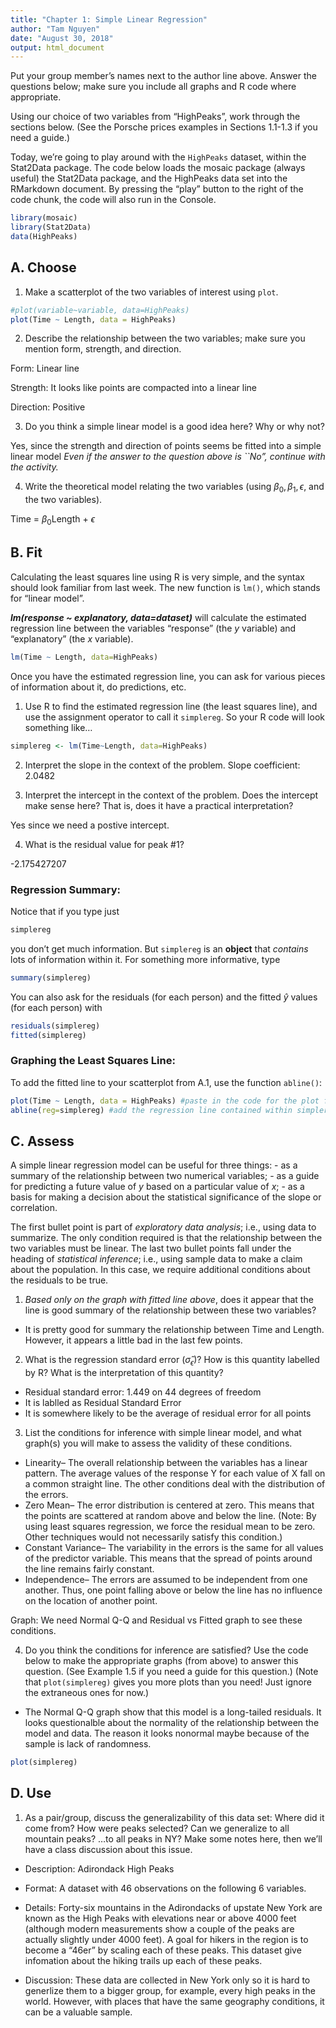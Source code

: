 ```yaml
---
title: "Chapter 1: Simple Linear Regression"
author: "Tam Nguyen"
date: "August 30, 2018"
output: html_document
---
```


Put your group member's names next to the author line above.  Answer the questions below; make sure you include all graphs and R code where appropriate.

Using our choice of two variables from "HighPeaks", work through the sections below.  (See the Porsche prices examples in Sections 1.1-1.3 if you need a guide.)

Today, we're going to play around with the `HighPeaks` dataset, within the Stat2Data package.  The code below loads the mosaic package (always useful) the Stat2Data package, and the HighPeaks data set into the RMarkdown document.  By pressing the "play" button to the right of the code chunk, the code will also run in the Console.
```r
library(mosaic)
library(Stat2Data)
data(HighPeaks)
```


A. Choose
--------------------
1. Make a scatterplot of the two variables of interest using `plot`.
```r
#plot(variable~variable, data=HighPeaks)
plot(Time ~ Length, data = HighPeaks)
```


2. Describe the relationship between the two variables; make sure you mention form, strength, and direction.

Form: Linear line

Strength: It looks like points are compacted into a linear line

Direction: Positive


3. Do you think a simple linear model is a good idea here?  Why or why not?

Yes, since the strength and direction of points seems be fitted into a simple linear model 
  *Even if the answer to the question above is ``No", continue with the activity.*

4. Write the theoretical model relating the two variables (using $\beta_0, \beta_1, \epsilon$, and the two variables).

Time = $\beta_0$Length + $\epsilon$

B. Fit
-------------

Calculating the least squares line using R is very simple, and the syntax should look familiar from last week.  The new function is `lm()`, which stands for "linear model".

_**lm(response ~ explanatory, data=dataset)**_ will calculate the estimated regression line between the variables "response" (the $y$ variable) and "explanatory" (the $x$ variable).

```r
lm(Time ~ Length, data=HighPeaks)
```

Once you have the estimated regression line, you can ask for various pieces of information about it, do predictions, etc.

1. Use R to find the estimated regression line (the least squares line), and use the assignment operator to call it `simplereg`.  So your R code will look something like...  
```r
simplereg <- lm(Time~Length, data=HighPeaks)
```


2. Interpret the slope in the context of the problem.
Slope coefficient: 2.0482 

3. Interpret the intercept in the context of the problem.  Does the intercept make sense here?  That is, does it have a practical interpretation?

Yes since we need a postive intercept.

4. What is the residual value for peak #1? 

-2.175427207

### Regression Summary:

Notice that if you type just
```r
simplereg
```
you don't get much information.  But `simplereg` is an **object** that *contains* lots of information within it.  For something more informative, type
```r
summary(simplereg)
```

You can also ask for the residuals (for each person) and the fitted $\hat y$ values (for each person) with
```r
residuals(simplereg)
fitted(simplereg)
```

### Graphing the Least Squares Line:

To add the fitted line to your scatterplot from A.1, use the function `abline()`:
```r
plot(Time ~ Length, data = HighPeaks) #paste in the code for the plot from A.1
abline(reg=simplereg) #add the regression line contained within simplereg
```

C. Assess
----------------
A simple linear regression model can be useful for three things: 
  - as a summary of the relationship between two numerical variables;
  - as a guide for predicting a future value of $y$ based on a particular value of $x$;
  - as a basis for making a decision about the statistical significance of the slope or correlation.

The first bullet point is part of *exploratory data analysis*; i.e., using data to summarize.  The only condition required is that the relationship between the two variables must be linear.  The last two bullet points fall under the heading of *statistical inference*; i.e., using sample data to make a claim about the population.  In this case, we require additional conditions about the residuals to be true.

1. *Based only on the graph with fitted line above*, does it appear that the line is good summary of the relationship between these two variables? 

- It is pretty good for summary the relationship between Time and Length. However, it appears a little bad in the last few points.

2. What is the regression standard error ($\hat \sigma_{\epsilon}$)?  How is this quantity labelled by R?  What is the interpretation of this quantity?
- Residual standard error: 1.449 on 44 degrees of freedom
- It is lablled as Residual Standard Error
- It is somewhere likely to be the average of residual error for all points

3. List the conditions for inference with simple linear model, and what graph(s) you will make to assess the validity of these conditions.

- Linearity– The overall relationship between the variables has a linear pattern. The average values of the response Y for each value of X fall on a common straight line. The other conditions deal with the distribution of the errors. 
- Zero Mean– The error distribution is centered at zero. This means that the points are scattered at random above and below the line. (Note: By using least squares regression, we force the residual mean to be zero. Other techniques would not necessarily satisfy this condition.) 
- Constant Variance– The variability in the errors is the same for all values of the predictor variable. This means that the spread of points around the line remains fairly constant. 
- Independence– The errors are assumed to be independent from one another. Thus, one point falling above or below the line has no influence on the location of another point. 


Graph: We need Normal Q-Q and Residual vs Fitted graph to see these conditions. 

4. Do you think the conditions for inference are satisfied?  Use the code below to make the appropriate graphs (from above) to answer this question.  (See Example 1.5 if you need a guide for this question.)  (Note that `plot(simplereg)` gives you more plots than you need!  Just ignore the extraneous ones for now.)
- The Normal Q-Q graph show that this model is a long-tailed residuals. It looks questionalble about the normality of the relationship between the model and data. The reason it looks nonormal maybe because of the sample is lack of randomness. 

```r
plot(simplereg)
```


D. Use
--------
1. As a pair/group, discuss the generalizability of this data set: Where did it come from?  How were peaks selected?  Can we generalize to all mountain peaks?  ...to all peaks in NY?  Make some notes here, then we'll have a class discussion about this issue.

- Description: Adirondack High Peaks

- Format: A dataset with 46 observations on the following 6 variables.


- Details:
Forty-six mountains in the Adirondacks of upstate New York are known as the High Peaks with elevations near or above 4000 feet (although modern measurements show a couple of the peaks are actually slightly under 4000 feet). A goal for hikers in the region is to become a "46er" by scaling each of these peaks. This dataset give infomation about the hiking trails up each of these peaks.

- Discussion: These data are collected in New York only so it is hard to generlize them to a bigger group, for example, every high peaks in the world. However, with places that have the same geography conditions, it can be a valuable sample. 

